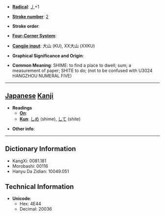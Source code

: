 * '''[[Wiktionary:Chinese radical index| Radical]]''': [[Wiktionary:Chinese radical index 丿|丿]]+1

* '''[[Wiktionary:Chinese total strokes index|Stroke number]]''': [[Wiktionary:Chinese total strokes index 2|2]]

* '''Stroke order''': 

* '''[[Wiktionary:Chinese four corner index|Four-Corner System]]''': 

* '''[[Wiktionary:Chinese Cangjie index|Cangjie input]]''': 大山 (KU), XX大山 (XXKU)

* '''Graphical Significance and Origin''': 

* '''Common Meaning''': SHIME: to find a place to dwell; sum; a measurement of paper; SHITE to do; (not to be confused with U3024 HANGZHOU NUMERAL FIVE)

----

== [[Japanese]] [[Kanji]] ==

* '''Readings'''
** '''[[On]]''': 
** '''[[Kun]]''': [[しめ]] (shime), [[して]] (shite)

* '''Other info''':  

----

== Dictionary Information ==

* KangXi: 0081.181
* Morobashi: 00116
* Hanyu Da Zidian: 10049.051

== Technical Information ==

* '''Unicode''':
** Hex: 4E44
** Decimal: 20036